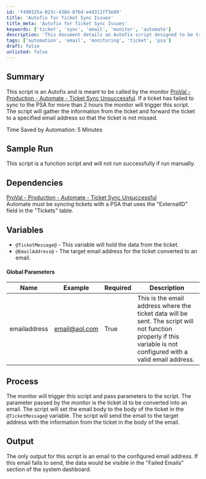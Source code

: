 ```yaml
---
id: 'f490325a-023c-430d-876d-e4d311ff3e89'
title: 'Autofix for Ticket Sync Issues'
title_meta: 'Autofix for Ticket Sync Issues'
keywords: ['ticket', 'sync', 'email', 'monitor', 'automate']
description: 'This document details an Autofix script designed to be triggered by the monitor for unsuccessful ticket synchronization to the PSA. It gathers ticket information and forwards it to a specified email address to ensure no tickets are missed, saving time and improving efficiency.'
tags: ['automation', 'email', 'monitoring', 'ticket', 'psa']
draft: false
unlisted: false
---
```

## Summary

This script is an Autofix and is meant to be called by the monitor [ProVal - Production - Automate - Ticket Sync Unsuccessful](https://proval.itglue.com/DOC-5078775-8030159). If a ticket has failed to sync to the PSA for more than 2 hours the monitor will trigger this script. The script will gather the information from the ticket and forward the ticket to a specified email address so that the ticket is not missed.

Time Saved by Automation: 5 Minutes

## Sample Run

This script is a function script and will not run successfully if run manually.

## Dependencies

[ProVal - Production - Automate - Ticket Sync Unsuccessful](https://proval.itglue.com/DOC-5078775-8030159)  
Automate must be syncing tickets with a PSA that uses the "ExternalID" field in the "Tickets" table.

## Variables

- `@TicketMessage@` - This variable will hold the data from the ticket.
- `@EmailAddress@` - The target email address for the ticket converted to an email.

#### Global Parameters

| Name         | Example                       | Required | Description                                                                                                                                                 |
|--------------|-------------------------------|----------|-------------------------------------------------------------------------------------------------------------------------------------------------------------|
| emailaddress | [email@aol.com](mailto:email@aol.com) | True     | This is the email address where the ticket data will be sent. The script will not function properly if this variable is not configured with a valid email address. |

## Process

The monitor will trigger this script and pass parameters to the script. The parameter passed by the monitor is the ticket id to be converted into an email. The script will set the email body to the body of the ticket in the `@TicketMessage@` variable. The script will send the email to the target address with the information from the ticket in the body of the email.

## Output

The only output for this script is an email to the configured email address. If this email fails to send, the data would be visible in the "Failed Emails" section of the system dashboard.











